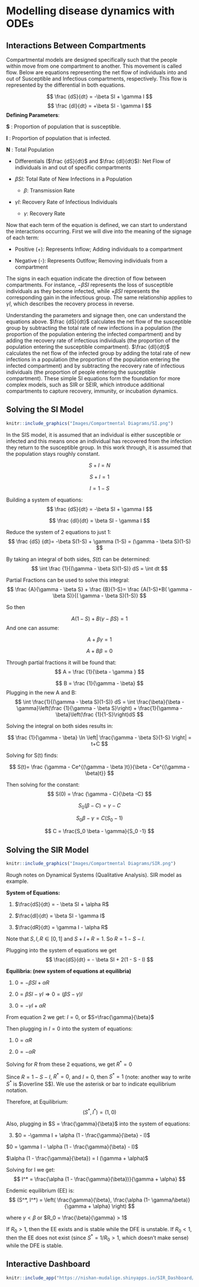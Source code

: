 # Modelling disease dynamics with ODEs

## Interactions Between Compartments


Compartmental models are designed specifically such that the people within move from one compartment to another. This movement is called flow. Below are equations representing the net flow of individuals into and out of Susceptible and Infectious compartments, respectively. This flow is represented by the differential in both equations. 

$$
\frac {dS}{dt} = -\beta SI + \gamma I
$$
$$
\frac {dI}{dt} = +\beta SI - \gamma I
$$ 
**Defining Parameters**:

**S** : Proportion of population that is susceptible.

**I** : Proportion of population that is infected.

**N** : Total Population


-   Differentials ($\frac {dS}{dt}$ and $\frac {dI}{dt}$): Net Flow of individuals in and out of specific compartments

-   $\beta SI$: Total Rate of New Infections in a Population

    -   $\beta$: Transmission Rate

-   $\gamma I$: Recovery Rate of Infectious Individuals

    -   $\gamma$: Recovery Rate

Now that each term of the equation is defined, we can start to understand the interactions occurring. First we will dive into the meaning of the signage of each term:

-   Positive (+): Represents Inflow; Adding individuals to a compartment

-   Negative (-): Represents Outlfow; Removing individuals from a compartment

The signs in each equation indicate the direction of flow between compartments. For instance, $-\beta SI$ represents the loss of susceptible individuals as they become infected, while $+\beta SI$ represents the corresponding gain in the infectious group. The same relationship applies to $\gamma I$, which describes the recovery process in reverse.

Understanding the parameters and signage then, one can understand the equations above. $\frac {dS}{dt}$ calculates the net flow of the susceptible group by subtracting the total rate of new infections in a population (the proportion of the population entering the infected compartment) and by adding the recovery rate of infectious individuals (the proportion of the population entering the susceptible compartment). $\frac {dI}{dt}$ calculates the net flow of the infected group by adding the total rate of new infections in a population (the proportion of the population entering the infected compartment) and by subtracting the recovery rate of infectious individuals (the proportion of people entering the susceptible compartment). These simple SI equations form the foundation for more complex models, such as SIR or SEIR, which introduce additional compartments to capture recovery, immunity, or incubation dynamics.

## Solving the SI Model {#sec:SI_model}

```r
knitr::include_graphics("Images/Compartmental Diagrams/SI.png")

```

In the SIS model, it is assumed that an individual is either susceptible or infected and this means once an individual has recovered from the infection they return to the susceptible group. In this work through, it is assumed that the population stays roughly constant.

$$
S+I=N
$$

$$
S+I=1
$$

$$
I=1-S
$$

Building a system of equations:
$$
\frac {dS}{dt} = -\beta SI + \gamma I
$$

$$
\frac {dI}{dt} = \beta SI - \gamma I
$$

Reduce the system of 2 equations to just 1: 
$$
\frac {dS} {dt}= -\beta S(1-S) + \gamma (1-S) = (\gamma - \beta S)(1-S)
$$

By taking an integral of both sides, $S(t)$ can be determined:
$$
\int \frac {1}{(\gamma - \beta S)(1-S)} dS = \int dt
$$

Partial Fractions can be used to solve this integral:
$$
\frac {A}{\gamma - \beta S} + \frac {B}{1-S}= \frac {A(1-S)+B( \gamma - \beta S)}{( \gamma - \beta S)(1-S)}
$$

So then

$$
A(1-S)+B( \gamma - \beta S) = 1
$$ And one can assume: 

$$
A + \beta \gamma = 1
$$

$$
A + B \beta =0
$$

Through partial fractions it will be found that: 
$$
A = \frac {1}{\beta - \gamma }
$$

$$
B = \frac {1}{\gamma - \beta}
$$ 
Plugging in the new A and B: 
$$
\int \frac{1}{(\gamma - \beta S)(1-S)} dS = \int \frac{\beta}{\beta - \gamma}\left(\frac {1}{\gamma - \beta S}\right) + \frac{1}{\gamma - \beta}\left(\frac {1}{1-S}\right)dS
$$ 

Solving the integral on both sides results in: 

$$
\frac {1}{\gamma - \beta} \ln \left| \frac{\gamma - \beta S}{1-S} \right| = t+C
$$

Solving for S(t) finds:

$$
S(t)= \frac {\gamma - Ce^{(\gamma - \beta )t}}{\beta - Ce^{(\gamma - \beta)t}}
$$

Then solving for the constant: 
$$
S(0) = \frac {\gamma - C}{\beta -C}
$$

$$
S_0(\beta - C) = \gamma -C
$$

$$
S_0 \beta - \gamma = C(S_0 -1)
$$

$$
C = \frac{S_0 \beta - \gamma}{S_0 -1}
$$

## Solving the SIR Model

```r
knitr::include_graphics("Images/Compartmental Diagrams/SIR.png")
```

Rough notes on Dynamical Systems (Qualitative Analysis). SIR model as example.

**System of Equations:**

1.  $\frac{dS}{dt} = - \beta SI + \alpha R$

2.  $\frac{dI}{dt} = \beta SI - \gamma I$

3.  $\frac{dR}{dt} = \gamma I - \alpha R$

Note that $S,I,R \in [0,1]$ and $S + I + R = 1$. So $R = 1 - S - I$.

Plugging into the system of equations we get $$
\frac{dS}{dt} = - \beta SI + 2(1 - S - I)
$$

**Equilibria: (new system of equations at equilibria)**

1.  $0 = -\beta SI + \alpha R$

2.  $0 = \beta SI - \gamma I \Rightarrow 0 = (\beta S - \gamma) I$

3.  $0 = -\gamma I + \alpha R$

From equation 2 we get: $I = 0$, or $S=\frac{\gamma}{\beta}$

Then plugging in $I = 0$ into the system of equations:

1.  $0 = \alpha R$

2.  $0 = -\alpha R$

Solving for $R$ from these 2 equations, we get $R^* = 0$

Since $R = 1 - S - I$, $R^* = 0$, and $I = 0$, then $S^* = 1$ (note: another way to write $S^*$ is $\overline S$). We use the asterisk or bar to indicate equilibrium notation.

Therefore, at Equilibrium: $$
(S^*, I^*) = (1, 0)
$$

Also, plugging in $S = \frac{\gamma}{\beta}$ into the system of equations:

3.  $0 = -\gamma I + \alpha (1 - \frac{\gamma}{\beta} - I)$

$0 = \gamma I - \alpha (1 - \frac{\gamma}{\beta} - I)$

$\alpha (1 - \frac{\gamma}{\beta}) = I (\gamma + \alpha)$

Solving for I we get: $$ 
I^* =  \frac{\alpha (1 - \frac{\gamma}{\beta})}{\gamma + \alpha} 
$$

Endemic equilibrium (EE) is: $$
(S^*, I^*) = \left( \frac{\gamma}{\beta}, \frac{\alpha (1- \gamma/\beta)}{\gamma + \alpha} \right)
$$

where $\gamma < \beta$ or $R_0 = \frac{\beta}{\gamma} > 1$

If $R_0>1$, then the EE exists and is stable while the DFE is unstable. If $R_0<1$, then the EE does not exist (since $S^* = 1/R_0 > 1$, which doesn't make sense) while the DFE is stable.

## Interactive Dashboard

<center>

```r
knitr::include_app("https://nishan-mudalige.shinyapps.io/SIR_Dashboard/", height = "1200")
```

</center>
